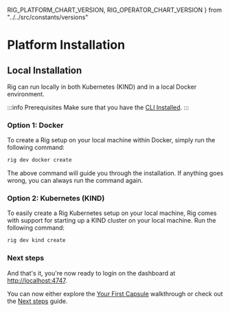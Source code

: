 RIG_PLATFORM_CHART_VERSION,
RIG_OPERATOR_CHART_VERSION
} from "../../src/constants/versions"

# Platform Installation

## Local Installation

Rig can run locally in both Kubernetes (KIND) and in a local Docker environment.

:::info Prerequisites
Make sure that you have the [CLI Installed](/getting-started/cli-install).
:::

### Option 1: Docker

To create a Rig setup on your local machine within Docker, simply run the following command:

```bash
rig dev docker create
```

The above command will guide you through the installation. If anything goes wrong, you can always run the command again.

### Option 2: Kubernetes (KIND)

To easily create a Rig Kubernetes setup on your local machine, Rig comes with support for starting up a KIND cluster on your local machine. Run the following command:

```bash
rig dev kind create
```

### Next steps

And that's it, you're now ready to login on the dashboard at [http://localhost:4747](http://localhost:4747).

You can now either explore the [Your First Capsule](first-capsule) walkthrough or check out the [Next steps](next-steps) guide.
